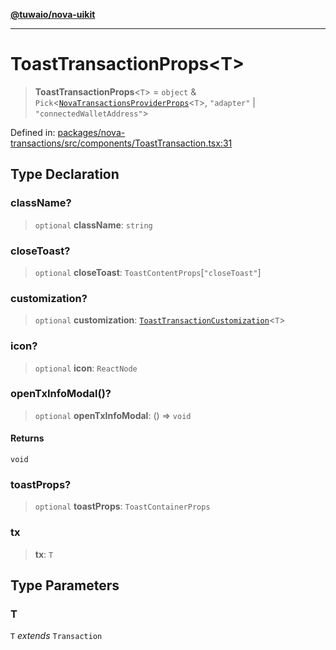 [**@tuwaio/nova-uikit**](../../../README.md)

***

# ToastTransactionProps\<T\>

> **ToastTransactionProps**\<`T`\> = `object` & `Pick`\<[`NovaTransactionsProviderProps`](../providers/type-aliases/NovaTransactionsProviderProps.md)\<`T`\>, `"adapter"` \| `"connectedWalletAddress"`\>

Defined in: [packages/nova-transactions/src/components/ToastTransaction.tsx:31](https://github.com/TuwaIO/nova-uikit/blob/5f1e95d847f3167f7fdf0c6c0d7ff505cccf90d4/packages/nova-transactions/src/components/ToastTransaction.tsx#L31)

## Type Declaration

### className?

> `optional` **className**: `string`

### closeToast?

> `optional` **closeToast**: `ToastContentProps`\[`"closeToast"`\]

### customization?

> `optional` **customization**: [`ToastTransactionCustomization`](ToastTransactionCustomization.md)\<`T`\>

### icon?

> `optional` **icon**: `ReactNode`

### openTxInfoModal()?

> `optional` **openTxInfoModal**: () => `void`

#### Returns

`void`

### toastProps?

> `optional` **toastProps**: `ToastContainerProps`

### tx

> **tx**: `T`

## Type Parameters

### T

`T` *extends* `Transaction`
